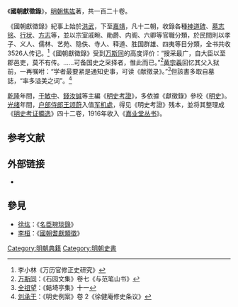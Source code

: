 《'''國朝獻徵錄'''》，[[明朝|明朝]][[焦竑|焦竑]]著，共一百二十卷。

《國朝獻徵錄》紀事上始於[[洪武|洪武]]，下至[[嘉靖|嘉靖]]，凡十二朝，收錄各種[[神道碑|神道碑]]、[[墓志铭|墓志铭]]、[[行状|行状]]、[[方志|方志]]等，並以宗室戚畹、勛爵、内阁、六卿等官職分類，於民間則以孝子、义人、儒林、艺苑、隐佚、寺人、释道、胜国群雄、四夷等目分類，全书共收 3526人传记。<ref>李小林《万历官修正史研究》</ref>《國朝獻徵錄》受到[[万斯同|万斯同]]的高度评价：“搜采最广，自大臣以至郡邑吏，莫不有传。……可备国史之采择者，惟此而已。”<ref>[[万斯同|万斯同]]：《石园文集》卷七《与范笔山书》</ref>[[黄宗羲|黄宗羲]]回忆其父入狱前，一再嘱咐：“学者最要紧是通知史事，可读《献徵录》。”<ref>[[全祖望|全祖望]]：《鲒埼亭集》十一</ref>但該書多取自墓誌，“率多溢美之词”。<ref>[[刘承干|刘承干]]：《明史例案》卷 2《徐健庵修史条议》</ref>

[[乾隆|乾隆]]年間，[[于敏中|于敏中]]、[[錢汝誠|錢汝誠]]等主編《[[明史考證|明史考證]]》，多依據《獻徵錄》參校《[[明史|明史]]》。[[光绪|光绪]]年間，[[户部侍郎|户部侍郎]][[王颂蔚|王颂蔚]]入值[[军机處|军机處]]，得见《明史考證》残本，並将其整理成《[[明史考证攟逸|明史考证攟逸]]》四十二卷，1916年收入《[[嘉业堂丛书|嘉业堂丛书]]》。

== 参考文献 ==
{{Reflist}}

== 外部链接 ==
* {{Wikisource-inline|國朝獻徵錄}}

==參見==
* [[徐纮|徐纮]]：《[[名臣琬琰錄|名臣琬琰錄]]》
* [[李桓|李桓]]：《[[國朝耆獻類徵|國朝耆獻類徵]]》

[[Category:明朝典籍|Category:明朝典籍]]
[[Category:明朝史書|Category:明朝史書]]